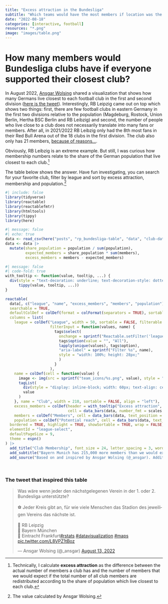 ```yaml
---
title: "Excess attraction in the Bundesliga"
subtitle: "Which teams would have the most members if location was the only thing that mattered?"
date: "2022-08-18"
categories: [interactive, football]
resources: "*.png"
image: "images/table.png"
---
```


# How many members would Bundesliga clubs have if everyone supported their closest club?

In August 2022, [Ansgar Wolsing](https://twitter.com/_ansgar) shared a visualization that shows how many Germans live closest to each football club in the first and second division ([here is the tweet](#the-tweet)). Interestingly, RB Leipzig came out on top which shows two things: first, there are few football clubs in eastern Germany in the first two divisions relative to the population (Magdeburg, Rostock, Union Berlin, Hertha BSC Berlin and RB Leibzig) and second, the number of people who live close to a club does not necessarily translate into many fans or members. After all, in 2021/2022 RB Leibzig only had the 8th most fans in their Red Bull Arena out of the 18 clubs in the first division. The club also only has 21 members, [because of reasons...](https://www.dw.com/en/rb-leipzig-red-bull-ceo-dietrich-mateschitz-and-politics-its-complicated/a-50208315).

Obviously, RB Leibzig is an extreme example. But still, I was curious how membership numbers relate to the share of the German population that live closest to each club.^[Technically, I calculate **excess attraction** as the difference between the actual number of members a club has and the number of members that we would expect if the total number of all club members are redistributed according to the share of population which live closest to each club.]

The table below shows the answer. Have fun investigating, you can search for your favorite club, filter by league and sort by excess attraction, membership and population.^[The value calculated by Ansgar Wolsing.]

```r
#| include: false
library(tidyverse)
library(reactable)
library(reactablefmtr)
library(htmltools)
library(tippy)
library(here)
```

```r
#| message: false
#| echo: true
data <- read_csv(here("posts", "rp_bundesliga-table", "data", "club-data.csv"), show_col_types = FALSE)
data <- data |> 
  mutate(share_population = population / sum(population),
         expected_members = share_population * sum(members), 
         excess_members = members - expected_members)
```

```r
#| message: false
#| code-fold: true
with_tooltip <- function(value, tooltip, ...) {
  div(style = "text-decoration: underline; text-decoration-style: dotted; cursor: help",
      tippy(value, tooltip, ...))
}

reactable(
  data[, c("league", "name", "excess_members", "members", "population")],
  searchable = TRUE,
  defaultColDef = colDef(format = colFormat(separators = TRUE), sortable = TRUE, align = "center"),
  columns = list(
    league = colDef("League", width = 50, sortable = FALSE, filterable = TRUE,
                    filterInput = function(values, name) {
                      tags$select(
                        onchange = sprintf("Reactable.setFilter('league-select', '%s', event.target.value || undefined)", name),
                        tags$option(value = "", "All"),
                        lapply(unique(values), tags$option),
                        "aria-label" = sprintf("Filter %s", name),
                        style = "width: 100%; height: 28px;"
                        )
                      }
                    ),
    name = colDef(cell = function(value) {
      image <- img(src = sprintf("team_icons/%s.png", value), style = "height: 24px;", alt = value)
      tagList(
        div(style = "display: inline-block; width: 60px; text-align: center;", image),
        value
      )
    }, name = "Club", width = 210, sortable = FALSE, align = "left"),
    excess_members = colDef(header = with_tooltip("Excess attraction", "The difference between the number of members and the expected number of members if everyone would support the club closest to where they live."), 
                            cell = data_bars(data, number_fmt = scales::label_comma(), text_position = "outside-end", fill_color = c("#E74C3C", "#2C3E50")), minWidth = 200, sortable = TRUE),
    members = colDef("Members", cell = data_bars(data, text_position = "outside-end", number_fmt = scales::label_comma(), background = NULL, fill_color = "#C9C5BA"), sortable = TRUE),
    population = colDef("Potential reach", cell = data_bars(data, text_position = "outside-end", number_fmt = scales::label_comma(), background = NULL, fill_color = "#C9C5BA"), sortable = TRUE)),
  bordered = TRUE, highlight = TRUE, showSortable = TRUE, wrap = FALSE,
  elementId = "league-select",
  defaultPageSize = 9,
  theme = espn()
) |> 
  add_title("Club Membership", font_size = 24, letter_spacing = 3, word_spacing = 3, margin = margin(0, 0, 10, 0)) |> 
  add_subtitle("Bayern Munich has 215,000 more members than we would expect given the number of Germans for whom Bayern is the closest club.", font_size = 16, font_weight = "normal") |> 
  add_source("Based on and inspired by Ansgar Wolsing (@_ansgar). Additional membership data from transfermarkt.de", align = "right", font_size = 12, font_color = "gray")
```

\

### The tweet that inspired this table {#the-tweet}  

<blockquote class="twitter-tweet"><p lang="de" dir="ltr">Was wäre wenn jeder den nächstgelegenen Verein in der 1. oder 2. Bundesliga unterstützte?<br><br>⚽️ Jeder Kreis gibt an, für wie viele Menschen das Stadion des jeweiligen Vereins das nächste ist.<br><br>🥇 RB Leipzig<br>🥈 Bayern München<br>🥉 Eintracht Frankfurt<a href="https://twitter.com/hashtag/rstats?src=hash&amp;ref_src=twsrc%5Etfw">#rstats</a> <a href="https://twitter.com/hashtag/datavisualization?src=hash&amp;ref_src=twsrc%5Etfw">#datavisualization</a> <a href="https://twitter.com/hashtag/maps?src=hash&amp;ref_src=twsrc%5Etfw">#maps</a> <a href="https://t.co/L8VPZ1tBoz">pic.twitter.com/L8VPZ1tBoz</a></p>&mdash; Ansgar Wolsing (@_ansgar) <a href="https://twitter.com/_ansgar/status/1558463386597445634?ref_src=twsrc%5Etfw">August 13, 2022</a></blockquote> <script async src="https://platform.twitter.com/widgets.js" charset="utf-8"></script>